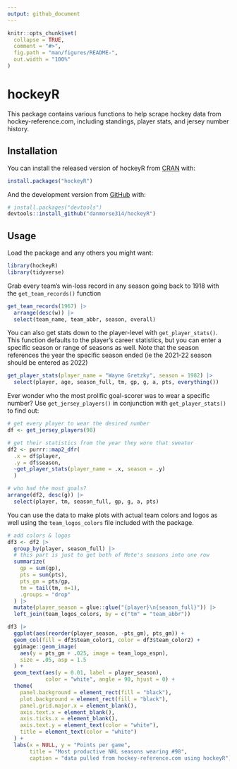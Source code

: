 ```yaml
---
output: github_document
---
```


<!-- README.md is generated from README.Rmd. Please edit that file -->

```r
knitr::opts_chunk$set(
  collapse = TRUE,
  comment = "#>",
  fig.path = "man/figures/README-",
  out.width = "100%"
)
```

# hockeyR

<!-- badges: start -->
<!-- badges: end -->

This package contains various functions to help scrape hockey data from hockey-reference.com, including standings, player stats, and jersey number history.

## Installation

You can install the released version of hockeyR from [CRAN](https://CRAN.R-project.org) with:

``` r
install.packages("hockeyR")
```

And the development version from [GitHub](https://github.com/) with:

``` r
# install.packages("devtools")
devtools::install_github("danmorse314/hockeyR")
```
## Usage

Load the package and any others you might want:

```r
library(hockeyR)
library(tidyverse)
```

Grab every team's win-loss record in any season going back to 1918 with the `get_team_records()` function

```r
get_team_records(1967) |>
  arrange(desc(w)) |>
  select(team_name, team_abbr, season, overall)
```

You can also get stats down to the player-level with `get_player_stats()`. This function defaults to the player's career statistics, but you can enter a specific season or range of seasons as well. Note that the season references the year the specific season ended (ie the 2021-22 season should be entered as 2022)

```r
get_player_stats(player_name = "Wayne Gretzky", season = 1982) |>
  select(player, age, season_full, tm, gp, g, a, pts, everything())
```

Ever wonder who the most prolific goal-scorer was to wear a specific number? Use `get_jersey_players()` in conjunction with `get_player_stats()` to find out:

```r
# get every player to wear the desired number
df <- get_jersey_players(98)

# get their statistics from the year they wore that sweater
df2 <- purrr::map2_dfr(
  .x = df$player,
  .y = df$season,
  ~get_player_stats(player_name = .x, season = .y)
  )

# who had the most goals?
arrange(df2, desc(g)) |>
  select(player, tm, season_full, gp, g, a, pts)
```

You can use the data to make plots with actual team colors and logos as well using the `team_logos_colors` file included with the package.

```r
# add colors & logos
df3 <- df2 |>
  group_by(player, season_full) |>
  # this part is just to get both of Mete's seasons into one row
  summarize(
    gp = sum(gp),
    pts = sum(pts),
    pts_gm = pts/gp,
    tm = tail(tm, n=1),
    .groups = "drop"
  ) |>
  mutate(player_season = glue::glue("{player}\n{season_full}")) |>
  left_join(team_logos_colors, by = c("tm" = "team_abbr"))

df3 |>
  ggplot(aes(reorder(player_season, -pts_gm), pts_gm)) +
  geom_col(fill = df3$team_color1, color = df3$team_color2) +
  ggimage::geom_image(
    aes(y = pts_gm + .025, image = team_logo_espn),
    size = .05, asp = 1.5
  ) +
  geom_text(aes(y = 0.01, label = player_season),
            color = "white", angle = 90, hjust = 0) +
  theme(
    panel.background = element_rect(fill = "black"),
    plot.background = element_rect(fill = "black"),
    panel.grid.major.x = element_blank(),
    axis.text.x = element_blank(),
    axis.ticks.x = element_blank(),
    axis.text.y = element_text(color = "white"),
    title = element_text(color = "white")
  ) +
  labs(x = NULL, y = "Points per game",
       title = "Most productive NHL seasons wearing #98",
       caption = "data pulled from hockey-reference.com using hockeyR")
```
